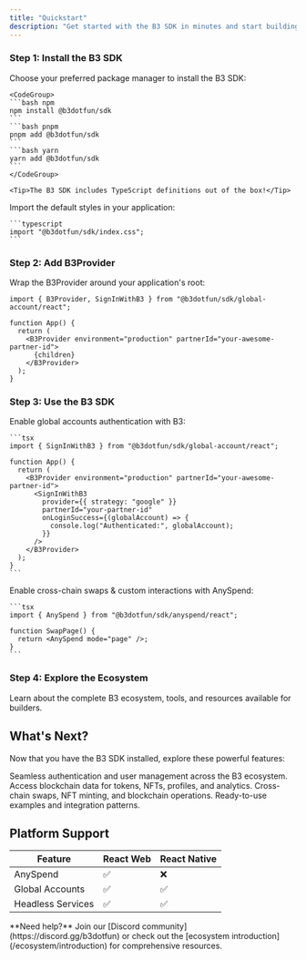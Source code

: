 ```yaml
---
title: "Quickstart"
description: "Get started with the B3 SDK in minutes and start building on the B3 ecosystem"
---
```


### Step 1: Install the B3 SDK
<Steps>
  <Step title="Install the SDK package">
    Choose your preferred package manager to install the B3 SDK:

    <CodeGroup>
    ```bash npm
    npm install @b3dotfun/sdk
    ```
    ```bash pnpm
    pnpm add @b3dotfun/sdk
    ```
    ```bash yarn
    yarn add @b3dotfun/sdk
    ```
    </CodeGroup>

    <Tip>The B3 SDK includes TypeScript definitions out of the box!</Tip>
  </Step>

  <Step title="Import CSS styles">
    Import the default styles in your application:

    ```typescript
    import "@b3dotfun/sdk/index.css";
    ```
  </Step>
</Steps>

### Step 2: Add B3Provider
Wrap the B3Provider around your application's root:

```tsx
import { B3Provider, SignInWithB3 } from "@b3dotfun/sdk/global-account/react";

function App() {
  return (
    <B3Provider environment="production" partnerId="your-awesome-partner-id">
      {children}
    </B3Provider>
  );
}
```


### Step 3: Use the B3 SDK
<AccordionGroup>
 <Accordion icon="swap" title="Instant Accounts">
    Enable global accounts authentication with B3:

    ```tsx
    import { SignInWithB3 } from "@b3dotfun/sdk/global-account/react";

    function App() {
      return (
        <B3Provider environment="production" partnerId="your-awesome-partner-id">
          <SignInWithB3
            provider={{ strategy: "google" }}
            partnerId="your-partner-id"
            onLoginSuccess={(globalAccount) => {
              console.log("Authenticated:", globalAccount);
            }}
          />
        </B3Provider>
      );
    }
    ```
  </Accordion>
  <Accordion icon="swap" title="Access Liquidity">
    Enable cross-chain swaps & custom interactions with AnySpend:

    ```tsx
    import { AnySpend } from "@b3dotfun/sdk/anyspend/react";

    function SwapPage() {
      return <AnySpend mode="page" />;
    }
    ```
  </Accordion>
</AccordionGroup>

### Step 4: Explore the Ecosystem

<Card title="Discover B3 Ecosystem" icon="globe" href="/ecosystem/introduction">
  Learn about the complete B3 ecosystem, tools, and resources available for builders.
</Card>

## What's Next?

Now that you have the B3 SDK installed, explore these powerful features:

<CardGroup cols={2}>

<Card title="Global Accounts" icon="user" href="/sdk/global-account/introduction">
  Seamless authentication and user management across the B3 ecosystem.
</Card>

<Card title="Data API" icon="user" href="/data/api-reference/introduction">
  Access blockchain data for tokens, NFTs, profiles, and analytics.
</Card>

<Card title="AnySpend SDK" icon="arrows-cross" href="/anyspend/introduction">
  Cross-chain swaps, NFT minting, and blockchain operations.
</Card>

<Card title="Examples & Demos" icon="code" href="/sdk/introduction">
  Ready-to-use examples and integration patterns.
</Card>

</CardGroup>

## Platform Support

| Feature           | React Web | React Native |
| ----------------- | --------- | ------------ |
| AnySpend          | ✅         | ❌            |
| Global Accounts   | ✅         | ✅            |
| Headless Services | ✅         | ✅            |

<Note>
  **Need help?** Join our [Discord community](https://discord.gg/b3dotfun) or check out the
  [ecosystem introduction](/ecosystem/introduction) for comprehensive resources.
</Note>
